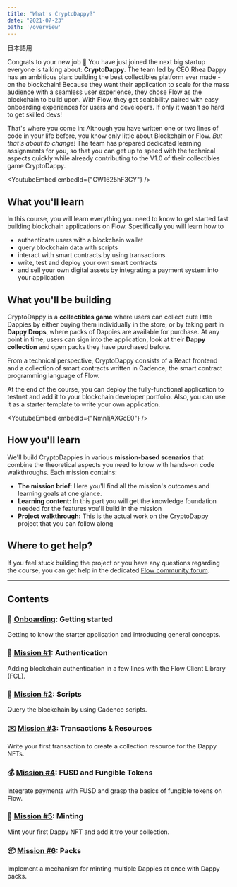 ```yaml
---
title: "What's CryptoDappy?"
date: "2021-07-23"
path: '/overview'
---
```



日本語用

Congrats to your new job 🎉 You have just joined the next big startup everyone is talking about: **CryptoDappy**. 
The team led by CEO Rhea Dappy has an ambitious plan: building the best collectibles platform ever made - on the blockchain!
Because they want their application to scale for the mass audience with a seamless user experience, 
they chose Flow as the blockchain to build upon. With Flow, they get scalability paired with easy 
onboarding experiences for users and developers. If only it wasn't so hard to get skilled devs!

That's where you come in: Although you have written one or two lines of code in your life before, 
you know only little about Blockchain or Flow. *But that's about to change!* The team has prepared dedicated learning assignments for you, so that you can get up to speed with 
the technical aspects quickly while already contributing to the V1.0 of their collectibles game CryptoDappy. 

<YoutubeEmbed embedId={"CW1625hF3CY"} />

## What you'll learn

In this course, you will learn everything you need to know to get started fast building blockchain applications on Flow. Specifically you will learn how to

- authenticate users with a blockchain wallet
- query blockchain data with scripts
- interact with smart contracts by using transactions
- write, test and deploy your own smart contracts
- and sell your own digital assets by integrating a payment system into your application


## What you'll be building

CryptoDappy is a **collectibles game** where users can collect cute little Dappies 
by either buying them individually in the store, or by taking part in **Dappy Drops**, 
where packs of Dappies are available for purchase. At any point in time, users can sign 
into the application, look at their **Dappy collection** and open packs they have purchased before.

From a technical perspective, CryptoDappy consists of a React frontend and a collection 
of smart contracts written in Cadence, the smart contract programming language of Flow. 

At the end of the course, you can deploy the fully-functional application to testnet 
and add it to your blockchain developer portfolio. Also, you can use it as a starter 
template to write your own application.

<YoutubeEmbed embedId={"Nmn1jAXGcE0"} />

## How you'll learn

We'll build CryptoDappies in various **mission-based scenarios** that combine the 
theoretical aspects you need to know with hands-on code walkthroughs. Each mission contains:

- **The mission brief**: Here you'll find all the mission's outcomes and learning goals at one glance.
- **Learning content:** In this part you will get the knowledge foundation needed for the features you'll build in the mission
- **Project walkthrough:** This is the actual work on the CryptoDappy project that you can follow along


## Where to get help?

If you feel stuck building the project or you have any questions regarding the course, you can get help in
the dedicated [Flow community forum](https://forum.onflow.org/c/community-projects/cryptodappy/35). 


---

## Contents

### 🚀 [Onboarding](/missions/mission-0): Getting started

Getting to know the starter application and introducing general concepts.

### 🔐 [Mission #1](/missions/mission-1): Authentication

Adding blockchain authentication in a few lines with the Flow Client Library (FCL).


### 📜 [Mission #2](/missions/mission-2): Scripts

Query the blockchain by using Cadence scripts.


### ✉️ [Mission #3](/missions/mission-3): Transactions & Resources

Write your first transaction to create a collection resource for the Dappy NFTs.


### 💰 [Mission #4](/missions/mission-4): FUSD and Fungible Tokens

Integrate payments with FUSD and grasp the basics of fungible tokens on Flow.


### 💎 [Mission #5](/missions/mission-5): Minting

Mint your first Dappy NFT and add it tro your collection.


 ### 📦 [Mission #6](/missions/mission-6): Packs

Implement a mechanism for minting multiple Dappies at once with Dappy packs.



